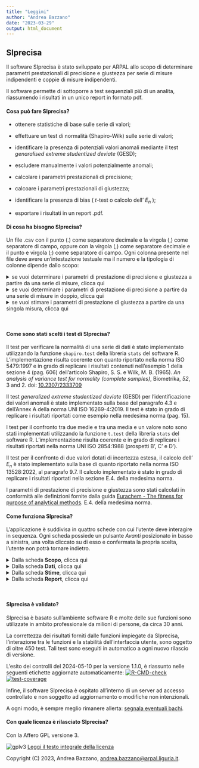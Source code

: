```yaml
---
title: "Leggimi"
author: "Andrea Bazzano"
date: "2023-03-29"
output: html_document
---
```

## SIprecisa

Il software SIprecisa è stato sviluppato per ARPAL allo scopo di determinare
parametri prestazionali di precisione e giustezza per serie di misure indipendenti
e coppie di misure indipendenti.

Il software permette di sottoporre a test sequenziali più di un analita, riassumendo
i risultati in un unico report in formato pdf.

#### Cosa può fare SIprecisa?
* ottenere statistiche di base sulle serie di valori;
* effettuare un test di normalità (Shapiro-Wilk) sulle serie di valori;
* identificare la presenza di potenziali valori anomali mediante il test _genaralised extreme studentized deviate_ (GESD);
* escludere manualmente i valori potenzialmente anomali;

* calcolare i parametri prestazionali di precisione;
* calcoare i parametri prestazionali di giustezza;
* identificare la presenza di bias ( $t$-test o calcolo dell' $E_n$ );
* esportare i risultati in un report .pdf.

#### Di cosa ha bisogno SIprecisa?
Un file .csv con il punto (.) come separatore decimale e la virgola (,) come 
separatore di campo, oppure con la virgola (,) come separatore decimale e il punto
e virgola (;) come separatore di campo.
Ogni colonna presente nel file deve avere un'intestazione testuale ma il numero
e la tipologia di colonne dipende dallo scopo:

<details>
<summary> se vuoi determinare i parametri di prestazione di precisione e giustezza a partire da una serie di misure, clicca qui </summary>
Ti servirà organizzare il file con:

  * una colonna testuale con i nomi degli analiti di interesse;
  * una colonna numerica con i valori delle misure.
  
Servono almeno 6 valori, fino a un massimo di 30 valori per ogni analita.

Inoltre, per il calcolo dei parametri di prestazione di giustezza, si dovranno inserire:
  * il valore di riferimento;
  * l'incertezza estesa del valore di riferimento, se nota e diversa da zero.
</details>

<details>
<summary> se vuoi determinare i parametri di prestazione di precisione a partire
da una serie di misure in doppio, clicca qui </summary>

Ti servirà organizzare il file con:
  * una colonna testuale con i nomi degli analiti di interesse;
  * una colonna numerica con i valori delle prime misure;
  * una colonna numerica con i valori delle seconde misure.
  
Servono almeno 8 coppie di valori, fino a un massimo di 30 valori per ogni analita.
</details>

<details>
<summary> se vuoi stimare i parametri di prestazione di giustezza a partire da una singola misura,
clicca qui </summary>

Ti servirà organizzare il file con:
  * una colonna testuale con i nomi degli analiti di interesse;
  * una colonna numerica con il valore della misura;
  * una colonna numerica con l'incertezza estesa della misura.
  
Può essere presente una sola misura per analita.
    
Inoltre, nel corso del calcolo dei parametri di prestazione, si dovranno fornire:
  * il valore di riferimento;
  * l'incertezza estesa del valore di riferimento, se nota e diversa da zero.
</details>
<br>


#### Come sono stati scelti i test di SIprecisa?

Il test per verificare la normalità di una serie di dati è stato implementato utilizzando
la funzione `shapiro.test` della libreria `stats` del software R.
L'implementazione risulta coerente con quanto riportato nella norma ISO 5479:1997 e in grado
di replicare i risultati contenuti nell'esempio 1 della sezione 4 (pag. 606) dell'articolo 
Shapiro, S. S. e Wilk, M. B. (1965).
_An analysis of variance test for normality (complete samples)_,
Biometrika, *52*, 3 and 2. doi: [10.2307/2333709](https://doi.org/10.2307/2333709)

Il test _generalized extreme studentized deviate_ (GESD) per l'identificazione dei valori anomali è
stato implementato sulla base del paragrafo 4.3 e dell'Annex A della norma UNI ISO 16269-4:2019.
Il test è stato in grado di replicare i risultati riportati come esempio nella medesima norma (pag. 15).

I test per il confronto tra due medie e tra una media e un valore noto sono stati implementati
utilizzando la funzione `t.test` della libreria `stats` del software R.
L'implementazione risulta coerente e in grado di replicare i risultati riportati nella norma
UNI ISO 2854:1988 (prospetti B', C' e D').

Il test per il confronto di due valori dotati di incertezza estesa, il calcolo dell' $E_n$ è
stato implementato sulla base di quanto riportato nella norma ISO 13528:2022, al paragrafo 9.7.
Il calcolo implementato è stato in grado di replicare i risultati riportati nella sezione
E.4. della medesima norma.

I parametri di prestazione di precisione e giustezza sono stati calcolati in conformità
alle definizioni fornite dalla guida 
[Eurachem - The fitness for purpose of analytical methods](https://www.eurachem.org/images/stories/Guides/pdf/MV_guide_2nd_ed_EN.pdf).
E.4. della medesima norma.

#### Come funziona SIprecisa?
L'applicazione è suddivisa in quattro schede con cui l'utente deve interagire in sequenza.
Ogni scheda possiede un pulsante _Avanti_ posizionato in basso a sinistra, una volta cliccato
su di esso e confermata la propria scelta, l'utente non potrà tornare indietro.

<details>
<summary> Dalla scheda <b>Scopo</b>, clicca qui </summary>

  1. selezionare una delle opzioni disponibili;
  2. leggere le istruzioni nella parte a destra dello schermo;
  3. cliccare su _Avanti_ e confermare la propria scelta.
  
</details>

<details>
<summary> Dalla scheda <b>Dati</b>, clicca qui </summary>

  1. leggere le istruzioni nella parte destra dello schermo;
  2. caricare il file .csv;
  3. controllare e selezionare le variabili di interesse nei menù a tendina;
  4. cliccare su _Avanti_ e confermare la propria scelta.
  
</details>

<details>
<summary> Dalla scheda <b>Stime</b>, clicca qui </summary>

  1. leggere le istruzioni nella parte a destra dello schermo;
  2. selezionare il parametro di interesse;
  3. digitare le unità di misura;
  4. digitare le eventuali altre informazioni richieste e, se presente, cliccare _Calcola_;
  5. specificare il livello di confidenza desiderato per il calcolo delle prestazioni e l'esecuzione        dei test;
  6. visualizzare il grafici e le statistiche di base;
  7. eventualmente rimuovere dei punti cliccando su di essi;
  8. visualizzare i risultati spostandosi tra le schede nella parte destra dello schermo;
  9. cliccare su _Salva_ per salvare il risultato;
  10. ripetere i punti dal 2. al 9. per tutti gli analiti di interesse;
  11. cliccare su _Avanti_ e confermare la propria scelta.
  
Nel caso si voglia modificare un risultato già salvato:

  1. accedere al menù a tendina in alto;
  2. selezionare il parametro di interesse;
  3. cliccare su _Cancella_;
  4. fare le modifiche volute;
  5. cliccare su _Salva_;
  6. seguire i punti 10. e 11. dell'elenco puntato precedente.
  
</details>

<details>
<summary> Dalla scheda <b>Report</b>, clicca qui </summary>

  1. completare i campi con le informazioni accessorie;
  2. selezionare le sezioni da includere nel report;
  3. cliccare su _Crea il report_;
  4. aspettare che il file .pdf compaia tra i file scaricati.
  
</details>
<br>


#### SIprecisa è validato?
SIprecisa è basato sull'ambiente software R e molte delle sue funzioni sono utilizzate
in ambito professionale da milioni di persone, da circa 30 anni.

La correttezza dei risultati forniti dalle funzioni impiegate da SIprecisa, l'interazione
tra le funzioni e la stabilità dell'interfaccia utente, sono oggetto di oltre 450 test.
Tali test sono eseguiti in automatico a ogni nuovo rilascio di versione.

L'esito dei controlli del 2024-05-10 per la versione 1.1.0,
è riassunto nelle seguenti etichette aggiornate automaticamente:
<!-- badges: start -->
[![R-CMD-check](https://github.com/andreabz/SIprecisa/actions/workflows/R-CMD-check.yaml/badge.svg)](https://github.com/andreabz/SIprecisa/actions/workflows/R-CMD-check.yaml) [![test-coverage](https://github.com/andreabz/SIprecisa/actions/workflows/test-coverage.yaml/badge.svg)](https://github.com/andreabz/SIprecisa/actions/workflows/test-coverage.yaml)
<!-- badges: end -->

Infine, il software SIprecisa è ospitato all'interno di un server ad accesso controllato
e non soggetto ad aggiornamento o modifiche non intenzionali.

A ogni modo, è sempre meglio rimanere allerta: [segnala eventuali bachi](mailto:andrea.bazzano@arpal.liguria.it).

#### Con quale licenza è rilasciato SIprecisa?
Con la Affero GPL versione 3.

![gplv3](../extdata/agplv3.png)
[Leggi il testo integrale della licenza](https://www.gnu.org/licenses/agpl-3.0.en.html#license-text)

Copyright (C) 2023, Andrea Bazzano, [andrea.bazzano@arpal.liguria.it](mailto:andrea.bazzano@arpal.liguria.it).
